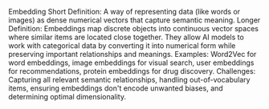 Embedding
Short Definition: A way of representing data (like words or images) as dense numerical vectors that capture semantic meaning.
Longer Definition: Embeddings map discrete objects into continuous vector spaces where similar items are located close together. They allow AI models to work with categorical data by converting it into numerical form while preserving important relationships and meanings.
Examples: Word2Vec for word embeddings, image embeddings for visual search, user embeddings for recommendations, protein embeddings for drug discovery.
Challenges: Capturing all relevant semantic relationships, handling out-of-vocabulary items, ensuring embeddings don't encode unwanted biases, and determining optimal dimensionality.